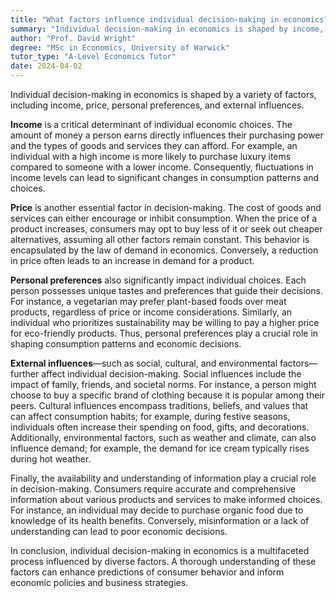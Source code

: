 ```yaml
---
title: "What factors influence individual decision-making in economics?"
summary: "Individual decision-making in economics is shaped by income, prices, personal preferences, and external influences, which collectively impact choices and behaviors in economic contexts."
author: "Prof. David Wright"
degree: "MSc in Economics, University of Warwick"
tutor_type: "A-Level Economics Tutor"
date: 2024-04-02
---
```


Individual decision-making in economics is shaped by a variety of factors, including income, price, personal preferences, and external influences.

**Income** is a critical determinant of individual economic choices. The amount of money a person earns directly influences their purchasing power and the types of goods and services they can afford. For example, an individual with a high income is more likely to purchase luxury items compared to someone with a lower income. Consequently, fluctuations in income levels can lead to significant changes in consumption patterns and choices.

**Price** is another essential factor in decision-making. The cost of goods and services can either encourage or inhibit consumption. When the price of a product increases, consumers may opt to buy less of it or seek out cheaper alternatives, assuming all other factors remain constant. This behavior is encapsulated by the law of demand in economics. Conversely, a reduction in price often leads to an increase in demand for a product.

**Personal preferences** also significantly impact individual choices. Each person possesses unique tastes and preferences that guide their decisions. For instance, a vegetarian may prefer plant-based foods over meat products, regardless of price or income considerations. Similarly, an individual who prioritizes sustainability may be willing to pay a higher price for eco-friendly products. Thus, personal preferences play a crucial role in shaping consumption patterns and economic decisions.

**External influences**—such as social, cultural, and environmental factors—further affect individual decision-making. Social influences include the impact of family, friends, and societal norms. For instance, a person might choose to buy a specific brand of clothing because it is popular among their peers. Cultural influences encompass traditions, beliefs, and values that can affect consumption habits; for example, during festive seasons, individuals often increase their spending on food, gifts, and decorations. Additionally, environmental factors, such as weather and climate, can also influence demand; for example, the demand for ice cream typically rises during hot weather.

Finally, the availability and understanding of information play a crucial role in decision-making. Consumers require accurate and comprehensive information about various products and services to make informed choices. For instance, an individual may decide to purchase organic food due to knowledge of its health benefits. Conversely, misinformation or a lack of understanding can lead to poor economic decisions.

In conclusion, individual decision-making in economics is a multifaceted process influenced by diverse factors. A thorough understanding of these factors can enhance predictions of consumer behavior and inform economic policies and business strategies.
    